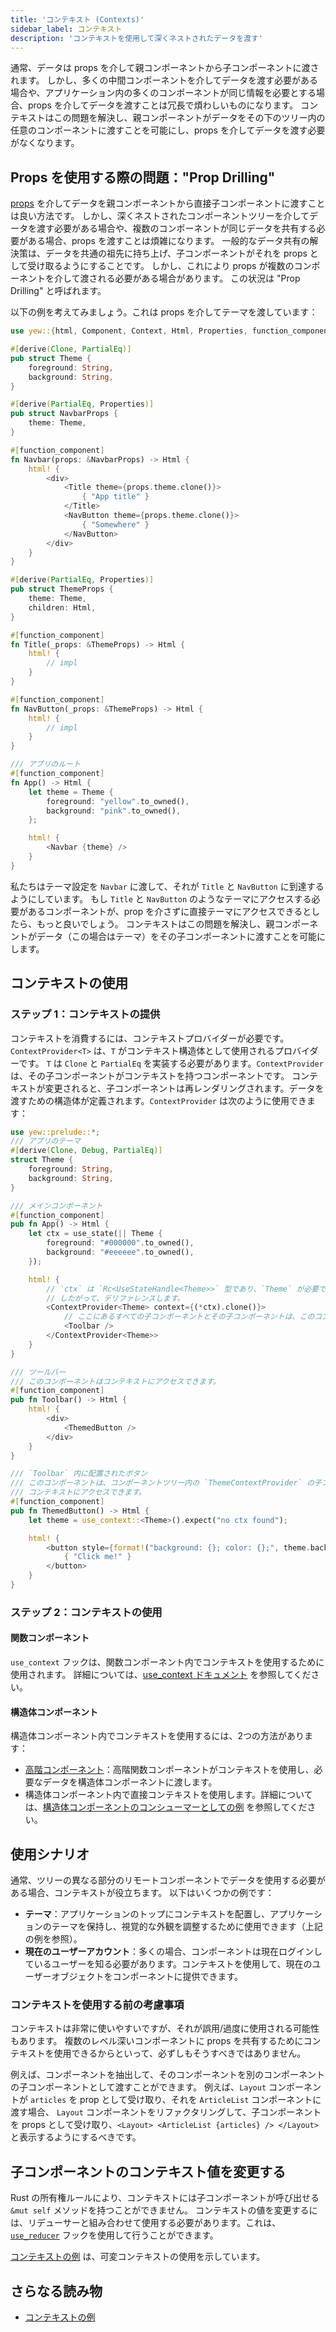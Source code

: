 ```yaml
---
title: 'コンテキスト (Contexts)'
sidebar_label: コンテキスト
description: 'コンテキストを使用して深くネストされたデータを渡す'
---
```


通常、データは props を介して親コンポーネントから子コンポーネントに渡されます。
しかし、多くの中間コンポーネントを介してデータを渡す必要がある場合や、アプリケーション内の多くのコンポーネントが同じ情報を必要とする場合、props を介してデータを渡すことは冗長で煩わしいものになります。
コンテキストはこの問題を解決し、親コンポーネントがデータをその下のツリー内の任意のコンポーネントに渡すことを可能にし、props を介してデータを渡す必要がなくなります。

## Props を使用する際の問題："Prop Drilling"

[props](./function-components/properties.mdx) を介してデータを親コンポーネントから直接子コンポーネントに渡すことは良い方法です。
しかし、深くネストされたコンポーネントツリーを介してデータを渡す必要がある場合や、複数のコンポーネントが同じデータを共有する必要がある場合、props を渡すことは煩雑になります。
一般的なデータ共有の解決策は、データを共通の祖先に持ち上げ、子コンポーネントがそれを props として受け取るようにすることです。
しかし、これにより props が複数のコンポーネントを介して渡される必要がある場合があります。
この状況は "Prop Drilling" と呼ばれます。

以下の例を考えてみましょう。これは props を介してテーマを渡しています：

```rust
use yew::{html, Component, Context, Html, Properties, function_component};

#[derive(Clone, PartialEq)]
pub struct Theme {
    foreground: String,
    background: String,
}

#[derive(PartialEq, Properties)]
pub struct NavbarProps {
    theme: Theme,
}

#[function_component]
fn Navbar(props: &NavbarProps) -> Html {
    html! {
        <div>
            <Title theme={props.theme.clone()}>
                { "App title" }
            </Title>
            <NavButton theme={props.theme.clone()}>
                { "Somewhere" }
            </NavButton>
        </div>
    }
}

#[derive(PartialEq, Properties)]
pub struct ThemeProps {
    theme: Theme,
    children: Html,
}

#[function_component]
fn Title(_props: &ThemeProps) -> Html {
    html! {
        // impl
    }
}

#[function_component]
fn NavButton(_props: &ThemeProps) -> Html {
    html! {
        // impl
    }
}

/// アプリのルート
#[function_component]
fn App() -> Html {
    let theme = Theme {
        foreground: "yellow".to_owned(),
        background: "pink".to_owned(),
    };

    html! {
        <Navbar {theme} />
    }
}
```

私たちはテーマ設定を `Navbar` に渡して、それが `Title` と `NavButton` に到達するようにしています。
もし `Title` と `NavButton` のようなテーマにアクセスする必要があるコンポーネントが、prop を介さずに直接テーマにアクセスできるとしたら、もっと良いでしょう。
コンテキストはこの問題を解決し、親コンポーネントがデータ（この場合はテーマ）をその子コンポーネントに渡すことを可能にします。

## コンテキストの使用

### ステップ 1：コンテキストの提供

コンテキストを消費するには、コンテキストプロバイダーが必要です。`ContextProvider<T>` は、`T` がコンテキスト構造体として使用されるプロバイダーです。
`T` は `Clone` と `PartialEq` を実装する必要があります。`ContextProvider` は、その子コンポーネントがコンテキストを持つコンポーネントです。
コンテキストが変更されると、子コンポーネントは再レンダリングされます。データを渡すための構造体が定義されます。`ContextProvider` は次のように使用できます：

```rust
use yew::prelude::*;
/// アプリのテーマ
#[derive(Clone, Debug, PartialEq)]
struct Theme {
    foreground: String,
    background: String,
}

/// メインコンポーネント
#[function_component]
pub fn App() -> Html {
    let ctx = use_state(|| Theme {
        foreground: "#000000".to_owned(),
        background: "#eeeeee".to_owned(),
    });

    html! {
        // `ctx` は `Rc<UseStateHandle<Theme>>` 型であり、`Theme` が必要です
        // したがって、デリファレンスします。
        <ContextProvider<Theme> context={(*ctx).clone()}>
            // ここにあるすべての子コンポーネントとその子コンポーネントは、このコンテキストにアクセスします。
            <Toolbar />
        </ContextProvider<Theme>>
    }
}

/// ツールバー
/// このコンポーネントはコンテキストにアクセスできます。
#[function_component]
pub fn Toolbar() -> Html {
    html! {
        <div>
            <ThemedButton />
        </div>
    }
}

/// `Toolbar` 内に配置されたボタン
/// このコンポーネントは、コンポーネントツリー内の `ThemeContextProvider` の子コンポーネントであるため、
/// コンテキストにアクセスできます。
#[function_component]
pub fn ThemedButton() -> Html {
    let theme = use_context::<Theme>().expect("no ctx found");

    html! {
        <button style={format!("background: {}; color: {};", theme.background, theme.foreground)}>
            { "Click me!" }
        </button>
    }
}
```

### ステップ 2：コンテキストの使用

#### 関数コンポーネント

`use_context` フックは、関数コンポーネント内でコンテキストを使用するために使用されます。
詳細については、[use_context ドキュメント](https://yew-rs-api.web.app/next/yew/functional/fn.use_context.html) を参照してください。

#### 構造体コンポーネント

構造体コンポーネント内でコンテキストを使用するには、2つの方法があります：

- [高階コンポーネント](../advanced-topics/struct-components/hoc.mdx)：高階関数コンポーネントがコンテキストを使用し、必要なデータを構造体コンポーネントに渡します。
- 構造体コンポーネント内で直接コンテキストを使用します。詳細については、[構造体コンポーネントのコンシューマーとしての例](https://github.com/yewstack/yew/tree/master/examples/contexts/src/struct_component_subscriber.rs) を参照してください。

## 使用シナリオ

通常、ツリーの異なる部分のリモートコンポーネントでデータを使用する必要がある場合、コンテキストが役立ちます。
以下はいくつかの例です：

- **テーマ**：アプリケーションのトップにコンテキストを配置し、アプリケーションのテーマを保持し、視覚的な外観を調整するために使用できます（上記の例を参照）。
- **現在のユーザーアカウント**：多くの場合、コンポーネントは現在ログインしているユーザーを知る必要があります。コンテキストを使用して、現在のユーザーオブジェクトをコンポーネントに提供できます。

### コンテキストを使用する前の考慮事項

コンテキストは非常に使いやすいですが、それが誤用/過度に使用される可能性もあります。
複数のレベル深いコンポーネントに props を共有するためにコンテキストを使用できるからといって、必ずしもそうすべきではありません。

例えば、コンポーネントを抽出して、そのコンポーネントを別のコンポーネントの子コンポーネントとして渡すことができます。
例えば、`Layout` コンポーネントが `articles` を prop として受け取り、それを `ArticleList` コンポーネントに渡す場合、
`Layout` コンポーネントをリファクタリングして、子コンポーネントを props として受け取り、`<Layout> <ArticleList {articles} /> </Layout>` と表示するようにするべきです。

## 子コンポーネントのコンテキスト値を変更する

Rust の所有権ルールにより、コンテキストには子コンポーネントが呼び出せる `&mut self` メソッドを持つことができません。
コンテキストの値を変更するには、リデューサーと組み合わせて使用する必要があります。これは、[`use_reducer`](https://yew-rs-api.web.app/next/yew/functional/fn.use_reducer.html) フックを使用して行うことができます。

[コンテキストの例](https://github.com/yewstack/yew/tree/master/examples/contexts) は、可変コンテキストの使用を示しています。

## さらなる読み物

- [コンテキストの例](https://github.com/yewstack/yew/tree/master/examples/contexts)
